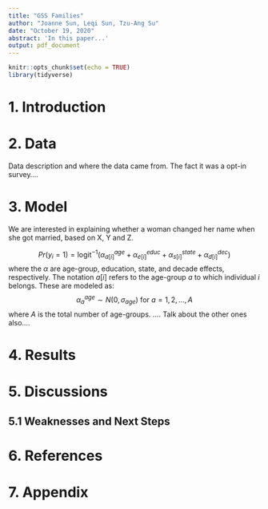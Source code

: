 ```yaml
---
title: "GSS Families"
author: "Joanne Sun, Leqi Sun, Tzu-Ang Su"
date: "October 19, 2020"
abstract: 'In this paper...'
output: pdf_document
---
```


```r
knitr::opts_chunk$set(echo = TRUE)
library(tidyverse)
```

# 1. Introduction

# 2. Data

Data description and where the data came from. The fact it was a opt-in survey....

# 3. Model

We are interested in explaining whether a woman changed her name when she got married, based on X, Y and Z.

$$Pr(y_i = 1) = \mbox{logit}^{-1}\left(\alpha^{age}_{a[i]} + \alpha^{educ}_{e[i]} + \alpha^{state}_{s[i]} + \alpha^{dec}_{d[i]}\right) $$
where the $\alpha$ are age-group, education, state, and decade effects, respectively. The notation $a[i]$ refers to the age-group $a$ to which individual $i$ belongs. These are modeled as:
$$\alpha^{age}_a \sim N(0, \sigma_{age})\mbox{ for }a = 1, 2, \ldots, A$$
where $A$ is the total number of age-groups. .... Talk about the other ones also....

# 4. Results

# 5. Discussions

## 5.1 Weaknesses and Next Steps

# 6. References

# 7. Appendix
